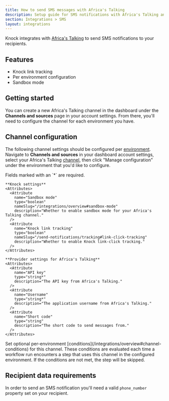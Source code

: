 ```yaml
---
title: How to send SMS messages with Africa's Talking
description: Setup guide for SMS notifications with Africa's Talking and Knock.
section: Integrations > SMS
layout: integrations
---
```


Knock integrates with <a href="https://africastalking.com/" target="_blank">Africa's Talking</a> to send SMS notifications to your recipients.

## Features

- Knock link tracking
- Per environment configuration
- Sandbox mode

## Getting started

You can create a new Africa's Talking channel in the dashboard under the **Channels and sources** page in your account settings. From there, you'll need to configure the channel for each environment you have.

## Channel configuration

The following channel settings should be configured per [environment](/concepts/environments). Navigate to **Channels and sources** in your dashboard account settings, select your Africa's Talking [channel](/concepts/channels), then click "Manage configuration" under the environment that you'd like to configure.

<AccordionGroup>
  <Accordion title="Settings">
    Fields marked with an `*` are required.
    
    **Knock settings**
    <Attributes>
      <Attribute
        name="Sandbox mode"
        type="boolean"
        nameSlug="/integrations/overview#sandbox-mode"
        description="Whether to enable sandbox mode for your Africa's Talking channel."
      />
      <Attribute
        name="Knock link tracking"
        type="boolean"
        nameSlug="/send-notifications/tracking#link-click-tracking"
        description="Whether to enable Knock link-click tracking."
      />
    </Attributes>

    **Provider settings for Africa's Talking**
    <Attributes>
      <Attribute
        name="API key"
        type="string*"
        description="The API key from Africa's Talking."
      />
      <Attribute
        name="Username"
        type="string*"
        description="The application username from Africa's Talking."
      />
      <Attribute
        name="Short code"
        type="string"
        description="The short code to send messages from."
      />
    </Attributes>

  </Accordion>
  <Accordion title="Conditions">
    Set optional per-environment [conditions](/integrations/overview#channel-conditions) for this channel. These conditions are evaluated each time a workflow run encounters a step that uses this channel in the configured environment. If the conditions are not met, the step will be skipped.
  </Accordion>
</AccordionGroup>

## Recipient data requirements

In order to send an SMS notification you'll need a valid `phone_number` property set on your recipient.
